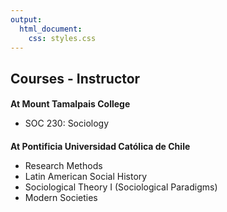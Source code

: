 ```yaml
---
output:
  html_document:
    css: styles.css
---
```


<h2 class="Publications">Courses - Instructor</h2>

<h3 style="font-size: 14px;">At Mount Tamalpais College</h3>

- SOC 230: Sociology


<h3 style="font-size: 14px;">At Pontificia Universidad Católica de Chile</h3>

- Research Methods
- Latin American Social History
- Sociological Theory I (Sociological Paradigms)
- Modern Societies


